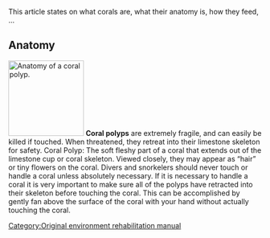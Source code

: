 This article states on what corals are, what their anatomy is, how they feed, ...

==Anatomy==
[[Image:Repairing_damaged_reefs_terminology_image_11.jpg|thumb|right|150px|Anatomy of a coral polyp.]]  '''Coral polyps''' are extremely fragile, and can easily be killed if touched.  When threatened, they retreat into their limestone skeleton for safety.
Coral Polyp: The soft fleshy part of a coral that extends out of the limestone cup or coral skeleton. Viewed closely, they may appear as “hair” or tiny flowers on the coral.  Divers and snorkelers should never touch or handle a coral unless absolutely necessary. If it is necessary to handle a coral it is very important to make sure all of the polyps have retracted into their skeleton before touching the coral. This can be accomplished by gently fan above the surface of the coral with your hand without actually touching the coral.

[[Category:Original environment rehabilitation manual]]